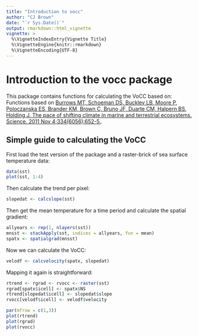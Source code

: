 ```yaml
---
title: "Introduction to vocc"
author: "CJ Brown"
date: "`r Sys.Date()`"
output: rmarkdown::html_vignette
vignette: >
  %\VignetteIndexEntry{Vignette Title}
  %\VignetteEngine{knitr::rmarkdown}
  %\VignetteEncoding{UTF-8}
---
```


# Introduction to the vocc package

This package contains functions for calculating the VoCC based on:
Functions based on [Burrows MT, Schoeman DS, Buckley LB, Moore P, Poloczanska ES, Brander KM, Brown C, Bruno JF, Duarte CM, Halpern BS, Holding J. The pace of shifting climate in marine and terrestrial ecosystems. Science. 2011 Nov 4;334(6056):652-5.](http://science.sciencemag.org/content/334/6056/652).

## Simple guide to calculating the VoCC

First load the test version of the package and a raster-brick of sea surface temperature data:

```r
data(sst)
plot(sst, 1:4)
```

Then calculate the trend per pixel:

```r
slopedat <- calcslope(sst)
```

Then get the mean temperature for a time period and calculate the spatial gradient:


```r
allyears <- rep(1, nlayers(sst))
mnsst <- stackApply(sst, indices = allyears, fun = mean)
spatx <- spatialgrad(mnsst)
```

Now we can calculate the VoCC:

```r
velodf <- calcvelocity(spatx, slopedat)
```

Mapping it again is straightforward:

```r
rtrend <- rgrad <- rvocc <- raster(sst)
rgrad[spatx$icell] <- spatx$NS
rtrend[slopedat$icell] <- slopedat$slope
rvocc[velodf$icell] <- velodf$velocity

par(mfrow = c(1,3))
plot(rtrend)
plot(rgrad)
plot(rvocc)

```
